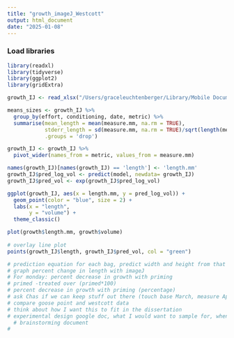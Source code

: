 ```yaml
---
title: "growth_imageJ_Westcott"
output: html_document
date: "2025-01-08"
---
```


### Load libraries
```r
library(readxl)
library(tidyverse)
library(ggplot2)
library(gridExtra)


```

```r
growth_IJ <- read_xlsx("/Users/graceleuchtenberger/Library/Mobile Documents/com~apple~CloudDocs/Documents/project-gigas-conditioning-GL/data/outplanting/Westcott/20241217_images/sizes_12172024.xlsx")
```


```r
means_sizes <- growth_IJ %>%
  group_by(effort, conditioning, date, metric) %>%
  summarise(mean_length = mean(measure.mm, na.rm = TRUE),
            stderr_length = sd(measure.mm, na.rm = TRUE)/sqrt(length(measure.mm)),
            .groups = 'drop')
```

```r
growth_IJ <- growth_IJ %>%
  pivot_wider(names_from = metric, values_from = measure.mm)

```

```r

names(growth_IJ)[names(growth_IJ) == 'length'] <- 'length.mm'
growth_IJ$pred_log_vol <- predict(model, newdata= growth_IJ) 
growth_IJ$pred_vol <- exp(growth_IJ$pred_log_vol)

ggplot(growth_IJ, aes(x = length.mm, y = pred_log_vol)) +
  geom_point(color = "blue", size = 2) +  
  labs(x = "length",
       y = "volume") +
  theme_classic()


```

```r
plot(growth$length.mm, growth$volume) 
  
# overlay line plot  
points(growth_IJ$length, growth_IJ$pred_vol, col = "green")
```
```r
# prediction equation for each bag, predict width and height from that (from our training data) 
# graph percent change in length with imageJ
# For monday: percent decrease in growth with priming 
# primed -treated over (primed*100)
# percent decrease in growth with priming (percentage) 
# ask Chas if we can keep stuff out there (touch base March, measure April) 
# compare goose point and westcott data
# think about how I want this to fit in the dissertation
# experimental design google doc, what I would want to sample for, when I would want to sample, etc. 
  # brainstorming document 
# 


```

